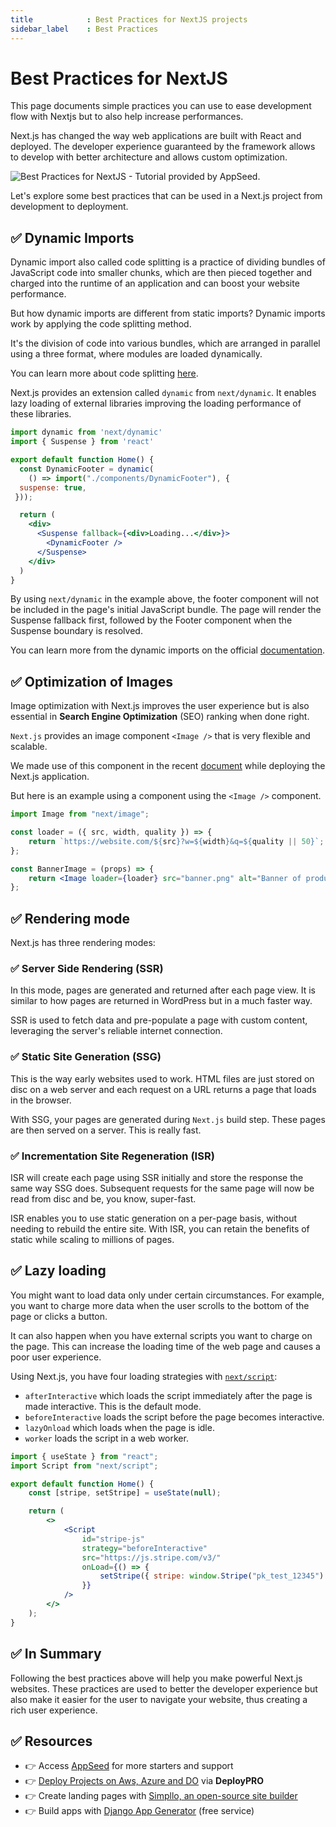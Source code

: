 ```yaml
---
title            : Best Practices for NextJS projects
sidebar_label    : Best Practices
---
```


# Best Practices for NextJS

<SubHeading>This page documents simple practices you can use to ease development flow with Nextjs but to also help increase performances.</SubHeading>

Next.js has changed the way web applications are built with React and deployed. The developer experience guaranteed by the framework allows to develop with better architecture and allows custom optimization. 

![Best Practices for NextJS - Tutorial provided by AppSeed.](https://github-production-user-asset-6210df.s3.amazonaws.com/51070104/270271822-7d508468-319c-4576-90d3-45e6a54a16d4.jpg) 

Let's explore some best practices that can be used in a Next.js project from development to deployment.

## ✅ Dynamic Imports

Dynamic import also called code splitting is a practice of dividing bundles of JavaScript code into smaller chunks, 
which are then pieced together and charged into the runtime of an application and can boost your website performance. 

But how dynamic imports are different from static imports? Dynamic imports work by applying the code splitting method. 

It's the division of code into various bundles, which are arranged in parallel using a three format, where modules are loaded dynamically. 

You can learn more about code splitting [here](https://nextjs.org/learn/foundations/how-nextjs-works/code-splitting). 

Next.js provides an extension called `dynamic` from `next/dynamic`. It enables lazy loading of external libraries improving the loading performance of these libraries.

```jsx
import dynamic from 'next/dynamic'
import { Suspense } from 'react'

export default function Home() {
  const DynamicFooter = dynamic(
    () => import("./components/DynamicFooter"), {
  suspense: true,
 }));

  return (
    <div>
      <Suspense fallback={<div>Loading...</div>}>
        <DynamicFooter />
      </Suspense>
    </div>
  )
}
```

By using `next/dynamic` in the example above, the footer component will not be included in the page's initial JavaScript bundle. The page will render the Suspense fallback first, followed by the Footer component when the Suspense boundary is resolved.

You can learn more from the dynamic imports on the official [documentation](https://nextjs.org/docs/advanced-features/dynamic-import).

## ✅ Optimization of Images

Image optimization with Next.js improves the user experience but is also essential in **Search Engine Optimization** (SEO) ranking when done right. 

`Next.js` provides an image component `<Image />` that is very flexible and scalable. 

We made use of this component in the recent [document](https://docs.appseed.us/technologies/next-js/deploy-a-next.js-application-on-netlify) while deploying the Next.js application. 

But here is an example using a component using the `<Image />` component.

```jsx
import Image from "next/image";

const loader = ({ src, width, quality }) => {
	return `https://website.com/${src}?w=${width}&q=${quality || 50}`;
};

const BannerImage = (props) => {
	return <Image loader={loader} src="banner.png" alt="Banner of product" width={1200} height={500} />;
};
```

## ✅ Rendering mode

Next.js has three rendering modes:

### ✅ **Server Side Rendering** (SSR) 

In this mode, pages are generated and returned after each page view. It is similar to how pages are returned in WordPress but in a much faster way. 

SSR is used to fetch data and pre-populate a page with custom content, leveraging the server's reliable internet connection.

### ✅ **Static Site Generation** (SSG) 

This is the way early websites used to work. HTML files are just stored on disc on a web server and each request on a URL returns a page that loads in the browser. 

With SSG, your pages are generated during `Next.js` build step. These pages are then served on a server. This is really fast.

### ✅ **Incrementation Site Regeneration** (ISR) 

ISR will create each page using SSR initially and store the response the same way SSG does. 
Subsequent requests for the same page will now be read from disc and be, you know, super-fast. 

ISR enables you to use static generation on a per-page basis, without needing to rebuild the entire site. With ISR, you can retain the benefits of static while scaling to millions of pages.

## ✅ Lazy loading

You might want to load data only under certain circumstances. For example, you want to charge more data when the user scrolls to the bottom of the page or clicks a button. 

It can also happen when you have external scripts you want to charge on the page. This can increase the loading time of the web page and causes a poor user experience.

Using Next.js, you have four loading strategies with [`next/script`](https://nextjs.org/docs/api-reference/next/script):

- `afterInteractive` which loads the script immediately after the page is made interactive. This is the default mode.
- `beforeInteractive` loads the script before the page becomes interactive.
- `lazyOnload` which loads when the page is idle.
- `worker` loads the script in a web worker.

```jsx
import { useState } from "react";
import Script from "next/script";

export default function Home() {
	const [stripe, setStripe] = useState(null);

	return (
		<>
			<Script
				id="stripe-js"
				strategy="beforeInteractive"
				src="https://js.stripe.com/v3/"
				onLoad={() => {
					setStripe({ stripe: window.Stripe("pk_test_12345") });
				}}
			/>
		</>
	);
}
```

## ✅ In Summary 

Following the best practices above will help you make powerful Next.js websites. 
These practices are used to better the developer experience but also make it easier for the user to navigate your website, thus creating a rich user experience.

## ✅ Resources

- 👉 Access [AppSeed](https://appseed.us/) for more starters and support 
- 👉 [Deploy Projects on Aws, Azure and DO](https://www.docs.deploypro.dev/) via **DeployPRO**
- 👉 Create landing pages with [Simpllo, an open-source site builder](https://www.simpllo.com/)
- 👉 Build apps with [Django App Generator](https://app-generator.dev/django/) (free service)
